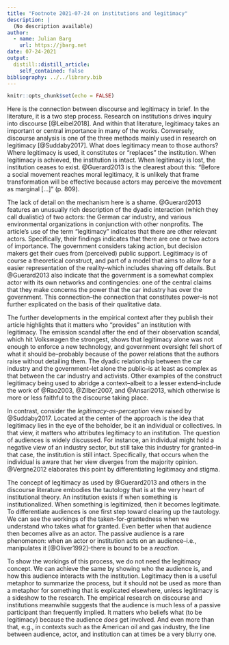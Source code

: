 ```yaml
---
title: "Footnote 2021-07-24 on institutions and legitimacy"
description: |
  (No description available)
author:
  - name: Julian Barg
    url: https://jbarg.net
date: 07-24-2021
output:
  distill::distill_article:
    self_contained: false
bibliography: ../../library.bib
---
```



```r
knitr::opts_chunk$set(echo = FALSE)
```

Here is the connection between discourse and legitimacy in brief. In the literature, it is a two step process. Research on institutions drives inquiry into discourse [@Leibel2018]. And within that literature, legitimacy takes an important or central importance in many of the works. Conversely, discourse analysis is one of the three methods mainly used in research on legitimacy [@Suddaby2017]. What does legitimacy mean to those authors? Where legitimacy is used, it constitutes or "replaces" the institution. When legitimacy is achieved, the institution is intact. When legitimacy is lost, the institution ceases to exist. @Guerard2013 is the clearest about this: "Before a social movement reaches moral legitimacy, it is unlikely that frame transformation will be effective because actors may perceive the movement as marginal [...]" (p. 809).

The lack of detail on the mechanism here is a shame. @Guerard2013 features an unusually rich description of the dyadic interaction (which they call dualistic) of two actors: the German car industry, and various environmental organizations in conjunction with other nonprofits. The article's use of the term "legitimacy" indicates that there are other relevant actors. Specifically, their findings indicates that there are one or two actors of importance. The government considers taking action, but decision makers get their cues from (perceived) public support. Legitimacy is of course a theoretical construct, and part of a model that aims to allow for a easier representation of the reality--which includes shaving off details. But @Guerard2013 also indicate that the government is a somewhat complex actor with its own networks and contingencies: one of the central claims that they make concerns the power that the car industry has over the government. This connection--the connection that constitutes power--is not further explicated on the basis of their qualitative data.

The further developments in the empirical context after they publish their article highlights that it matters who "provides" an institution with legitimacy. The emission scandal after the end of their observation scandal, which hit Volkswagen the strongest, shows that legitimacy alone was not enough to enforce a new technology, and government oversight fell short of what it should be--probably because of the power relations that the authors raise without detailing them. The dyadic relationship between the car industry and the government--let alone the public--is at least as complex as that between the car industry and activists. Other examples of the construct legitimacy being used to abridge a context--albeit to a lesser extend--include the work of @Rao2003, @Zilber2007, and @Ansari2013, which otherwise is more or less faithful to the discourse taking place.

In contrast, consider the _legitimacy-as-perception_ view raised by @Suddaby2017. Located at the center of the approach is the idea that legitimacy lies in the eye of the beholder, be it an individual or collectives. In that view, it matters who attributes legitimacy to an institution. The question of audiences is widely discussed. For instance, an individual might hold a negative view of an industry sector, but still take this industry for granted--in that case, the institution is still intact. Specifically, that occurs when the individual is aware that her view diverges from the majority opinion. @Vergne2012 elaborates this point by differentiating legitimacy and stigma.

The concept of legitimacy as used by @Guerard2013 and others in the discourse literature embodies the tautology that is at the very heart of institutional theory. An institution exists if when something is institutionalized. When something is legitimized, then it becomes legitimate. To differentiate audiences is one first step toward clearing up the tautology. We can see the workings of the taken-for-grantedness when we understand who takes what for granted. Even better when that audience then becomes alive as an actor. The passive audience is a rare phenomenon: when an actor or institution acts on an audience--i.e., manipulates it [@Oliver1992]--there is bound to be a _reaction_.

To show the workings of this process, we do not need the legitimacy concept. We can achieve the same by showing who the audience is, and how this audience interacts with the institution. Legitimacy then is a useful metaphor to summarize the process, but it should not be used as more than a metaphor for something that is explicated elsewhere, unless legitimacy is a sideshow to the research. The empirical research on discourse and institutions meanwhile suggests that the audience is much less of a passive participant than frequently implied. It matters who beliefs what (to be legitimacy) because the audience _does_ get involved. And even more than that, e.g., in contexts such as the American oil and gas industry, the line between audience, actor, and institution can at times be a very blurry one.
